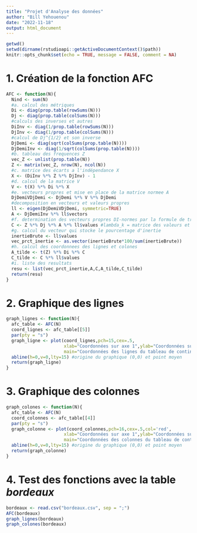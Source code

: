```yaml
---
title: "Projet d'Analyse des données"
author: "Bill Yehouenou"
date: "2022-11-18"
output: html_document
---
```


```r
getwd()
setwd(dirname(rstudioapi::getActiveDocumentContext()$path))
knitr::opts_chunk$set(echo = TRUE, message = FALSE, comment = NA)
```

# 1. Création de la fonction AFC
```r
AFC <- function(N){
  Nind <- sum(N)
  #a. calcul des métriques
  Di <- diag(prop.table(rowSums(N)))
  Dj <- diag(prop.table(colSums(N)))
  #calculs des inverses et autres
  DiInv <- diag(1/prop.table(rowSums(N)))
  DjInv <- diag(1/prop.table(colSums(N)))
  #calcul de Dj^{1/2} et son inverse
  DjDemi <- diag(sqrt(colSums(prop.table(N))))
  DjDemiInv <- diag(1/sqrt(colSums(prop.table(N))))
  #b. tableau des frequences Z
  vec_Z <- unlist(prop.table(N))
  Z <- matrix(vec_Z, nrow(N), ncol(N))
  #c. matrice des écarts a l'indépendance X
  X <- (DiInv %*% Z %*% DjInv) - 1
  #d. calcul de la matrice V
  V <- t(X) %*% Di %*% X
  #e. vecteurs propres et mise en place de la matrice normee A
  DjDemiVDjDemi <- DjDemi %*% V %*% DjDemi
  #decomposition en vecteurs et valeurs propres
  ll <- eigen(DjDemiVDjDemi, symmetric=TRUE)
  A <- DjDemiInv %*% ll$vectors
  #f. determination des vecteurs propres DI-normes par la formule de transition
  C <- Z %*% Dj %*% A %*% ll$values #lambda_k = matrice des valeurs et vecteur du pourcentage d'inertie de chaque axe
  #g. calcul du vecteur qui stocke le pourcentage d'inertie
  inertieBrute <- ll$values
  vec_prct_inertie <- as.vector(inertieBrute*100/sum(inertieBrute))
  #h. calcul des coordonnees des lignes et colones
  A_tilde <- t(Z) %*% Di %*% C
  C_tilde <- C %*% ll$values
  #i. liste des resultats
  resu <- list(vec_prct_inertie,A,C,A_tilde,C_tilde)
  return(resu)
}
```

# 2. Graphique des lignes
```r
graph_lignes <- function(N){
  afc_table <- AFC(N)
  coord_lignes <- afc_table[[5]]
  par(pty = "s")
  graph_ligne <- plot(coord_lignes,pch=15,cex=.5,
                      xlab="Coordonnées sur axe 1",ylab="Coordonnées sur axe 2",
                      main="Coordonnées des lignes du tableau de contingence")
  abline(h=0,v=0,lty=15) #origine du graphique (0,0) et point moyen
  return(graph_ligne)
}
```

# 3. Graphique des colonnes
```r
graph_colones <- function(N){
  afc_table <- AFC(N)
  coord_colonnes <- afc_table[[4]]
  par(pty = "s")
  graph_colonne <- plot(coord_colonnes,pch=16,cex=.5,col='red',
                      xlab="Coordonnées sur axe 1",ylab="Coordonnées sur axe 2",
                      main="Coordonnées des colonnes du tableau de contingence")
  abline(h=0,v=0,lty=15) #origine du graphique (0,0) et point moyen
  return(graph_colonne)
}
```

# 4. Test des fonctions avec la table _bordeaux_
```r
bordeaux <- read.csv("bordeaux.csv", sep = ";")
AFC(bordeaux)
graph_lignes(bordeaux)
graph_colones(bordeaux)
```
